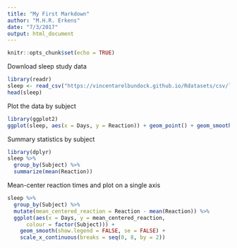 ```yaml
---
title: "My First Markdown"
author: "M.H.R. Erkens"
date: "7/3/2017"
output: html_document
---
```


```r
knitr::opts_chunk$set(echo = TRUE)
```
Download sleep study data
```r
library(readr)
sleep <- read_csv("https://vincentarelbundock.github.io/Rdatasets/csv/lme4/sleepstudy.csv") #no spaces
head(sleep)
```
Plot the data by subject
```r
library(ggplot2)
ggplot(sleep, aes(x = Days, y = Reaction)) + geom_point() + geom_smooth() + scale_x_continuous(breaks = seq(0,8, by = 2)) + facet_wrap(~ Subject)
```
Summary statistics by subject
```r
library(dplyr)
sleep %>%
  group_by(Subject) %>%
  summarize(mean(Reaction))
```
Mean-center reaction times and plot on a single axis
```r
sleep %>%
  group_by(Subject) %>%
  mutate(mean_centered_reaction = Reaction - mean(Reaction)) %>%
  ggplot(aes(x = Days, y = mean_centered_reaction,
      colour = factor(Subject))) + 
    geom_smooth(show.legend = FALSE, se = FALSE) +
    scale_x_continuous(breaks = seq(0, 8, by = 2))
```
